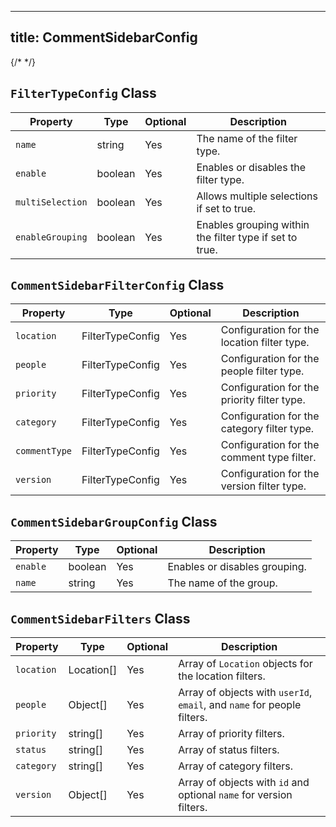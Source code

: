 
---
title: CommentSidebarConfig
---
{/* <script>var SUPERFLOW_TOOLBAR_API_KEY="aU1MxKP0rca2UXwKi8bl"; var SUPERFLOW_TOOLBAR_PROJECT_ID="8447060215973283";</script> */}
<script id="setWindowVariableScript" src="https://snippyly-demo-html-dev.web.app/set-window-variable.js?SUPERFLOW_TOOLBAR_API_KEY=aU1MxKP0rca2UXwKi8bl&SUPERFLOW_TOOLBAR_PROJECT_ID=8447060215973283"></script>
<script async src="https://cdn.jsdelivr.net/npm/@usesuperflow/toolbar/superflow.min.js"></script>

## `FilterTypeConfig` Class

| Property         | Type    | Optional | Description                                         |
|------------------|---------|----------|-----------------------------------------------------|
| `name`           | string  | Yes      | The name of the filter type.                        |
| `enable`         | boolean | Yes      | Enables or disables the filter type.                |
| `multiSelection` | boolean | Yes      | Allows multiple selections if set to true.          |
| `enableGrouping` | boolean | Yes      | Enables grouping within the filter type if set to true. |

## `CommentSidebarFilterConfig` Class

| Property      | Type             | Optional | Description                                 |
|---------------|------------------|----------|---------------------------------------------|
| `location`    | FilterTypeConfig | Yes      | Configuration for the location filter type. |
| `people`      | FilterTypeConfig | Yes      | Configuration for the people filter type.   |
| `priority`    | FilterTypeConfig | Yes      | Configuration for the priority filter type. |
| `category`    | FilterTypeConfig | Yes      | Configuration for the category filter type. |
| `commentType` | FilterTypeConfig | Yes      | Configuration for the comment type filter.  |
| `version`     | FilterTypeConfig | Yes      | Configuration for the version filter type.  |

## `CommentSidebarGroupConfig` Class

| Property | Type    | Optional | Description                        |
|----------|---------|----------|------------------------------------|
| `enable` | boolean | Yes      | Enables or disables grouping.      |
| `name`   | string  | Yes      | The name of the group.             |

## `CommentSidebarFilters` Class

| Property   | Type            | Optional | Description                                                |
|------------|-----------------|----------|------------------------------------------------------------|
| `location` | Location[]      | Yes      | Array of `Location` objects for the location filters.      |
| `people`   | Object[]        | Yes      | Array of objects with `userId`, `email`, and `name` for people filters. |
| `priority` | string[]        | Yes      | Array of priority filters.                                 |
| `status`   | string[]        | Yes      | Array of status filters.                                   |
| `category` | string[]        | Yes      | Array of category filters.                                 |
| `version`  | Object[]        | Yes      | Array of objects with `id` and optional `name` for version filters. |
